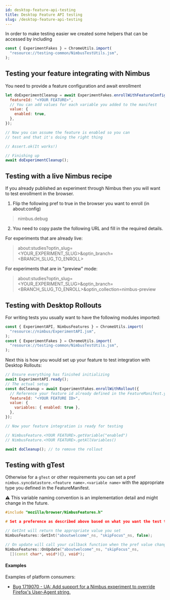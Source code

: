 ```yaml
---
id: desktop-feature-api-testing
title: Desktop Feature API testing
slug: /desktop-feature-api-testing
---
```



In order to make testing easier we created some helpers that can be accessed by including

```js
const { ExperimentFakes } = ChromeUtils.import(
  "resource://testing-common/NimbusTestUtils.jsm",
);
```

## Testing your feature integrating with Nimbus

You need to provide a feature configuration and await enrollment

```js
let doExperimentCleanup = await ExperimentFakes.enrollWithFeatureConfig({
  featureId: "<YOUR FEATURE>",
  // You can add values for each variable you added to the manifest
  value: {
    enabled: true,
  },
});

// Now you can assume the feature is enabled so you can
// test and that it's doing the right thing

// Assert.ok(It works!)

// Finishing up
await doExperimentCleanup();
```

## Testing with a live Nimbus recipe

If you already published an experiment through Nimbus then you will want to test enrollment in the browser.

1. Flip the following pref to true in the browser you want to enroll (in about:config)

> nimbus.debug

2. You need to copy paste the following URL and fill in the required details.

For experiments that are already live:

> about:studies?optin_slug=<YOUR_EXPERIMENT_SLUG>&optin_branch=<BRANCH_SLUG_TO_ENROLL>

For experiments that are in "preview" mode:

> about:studies?optin_slug=<YOUR_EXPERIMENT_SLUG>&optin_branch=<BRANCH_SLUG_TO_ENROLL>&optin_collection=nimbus-preview

## Testing with Desktop Rollouts

For writing tests you usually want to have the following modules imported:

```js
const { ExperimentAPI, NimbusFeatures } = ChromeUtils.import(
  "resource://nimbus/ExperimentAPI.jsm",
);
const { ExperimentFakes } = ChromeUtils.import(
  "resource://testing-common/NimbusTestUtils.jsm",
);
```

Next this is how you would set up your feature to test integration with Desktop Rollouts:

```js
// Ensure everything has finished initializing
await ExperimentAPI.ready();
// The actual setup
const doCleanup = await ExperimentFakes.enrollWithRollout({
  // Reference your feature id already defined in the FeatureManifest.yaml
  featureId: "<YOUR FEATURE ID>",
  value: {
    variables: { enabled: true },
  },
});

// Now your feature integration is ready for testing

// NimbusFeature.<YOUR FEATURE>.getVariable("enabled")
// NimbusFeature.<YOUR FEATURE>.getAllVariables()

await doCleanup(); // to remove the rollout
```

## Testing with gTest

Otherwise for a `gTest` or other requirements you can set a pref `nimbus.syncdatastore.<feature name>.<variable name>` with the appropriate type you defined in the FeatureManifest.

⚠️ This variable naming convention is an implementation detail and might change in the future.

```cpp
#include "mozilla/browser/NimbusFeatures.h"

# Set a preference as described above based on what you want the test to do

// GetInt will return the appropriate value you set
NimbusFeatures::GetInt("aboutwelcome"_ns, "skipFocus"_ns, false);

// On update will call your callback function when the pref value changes
NimbusFeatures::OnUpdate("aboutwelcome"_ns, "skipFocus"_ns,
  [](const char*, void*){}, void*);
```

#### Examples

Examples of platform consumers:

- [Bug 1719070 - UA: Add support for a Nimbus experiment to override Firefox's User-Agent string.](https://phabricator.services.mozilla.com/D121112)
